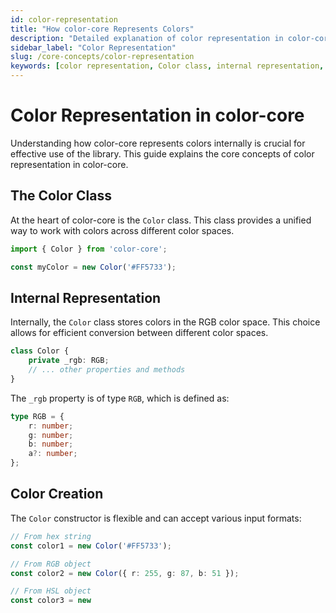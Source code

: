 ```yaml
---
id: color-representation
title: "How color-core Represents Colors"
description: "Detailed explanation of color representation in color-core"
sidebar_label: "Color Representation"
slug: /core-concepts/color-representation
keywords: [color representation, Color class, internal representation, color conversion]
---
```


# Color Representation in color-core

Understanding how color-core represents colors internally is crucial for effective use of the library. This guide explains the core concepts of color representation in color-core.

## The Color Class

At the heart of color-core is the `Color` class. This class provides a unified way to work with colors across different color spaces.

```typescript
import { Color } from 'color-core';

const myColor = new Color('#FF5733');
```

## Internal Representation

Internally, the `Color` class stores colors in the RGB color space. This choice allows for efficient conversion between different color spaces.

```typescript
class Color {
    private _rgb: RGB;
    // ... other properties and methods
}
```

The `_rgb` property is of type `RGB`, which is defined as:

```typescript
type RGB = {
    r: number;
    g: number;
    b: number;
    a?: number;
};
```

## Color Creation

The `Color` constructor is flexible and can accept various input formats:

```typescript
// From hex string
const color1 = new Color('#FF5733');

// From RGB object
const color2 = new Color({ r: 255, g: 87, b: 51 });

// From HSL object
const color3 = new